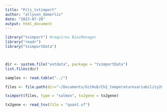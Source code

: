 ```yaml
---
title: "Pcli_txtimport"
author: "allyson_demerlis"
date: "2023-07-28"
output: html_document
---
```


```r
library("tximport") #requires BiocManager
library("readr")
library("tximportData")



dir <- system.file("extdata", package = "tximportData")
list.files(dir)

samples <- read.table("../")

files <- file.path(dir="~/Documents/GitHub/Ch2_temperaturevariability2023/gene_expression/bioinformatics/AS_pipeline/Pcli/", "salmon", "quant.sf")

tximport(files, type = "salmon", tx2gene = tx2gene)

tx2gene <- read_tsv(file = "quant.sf")
```

